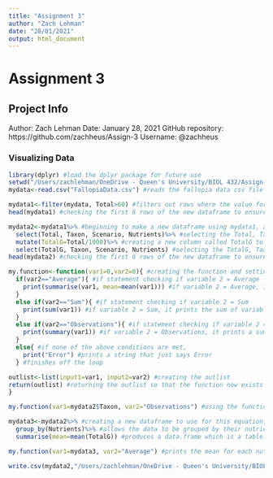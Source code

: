 ```yaml
---
title: "Assignment 3"
author: "Zach Lehman"
date: "28/01/2021"
output: html_document
---
```


# Assignment 3

## Project Info
Author: Zach Lehman
Date: January 28, 2021
GitHub repository: https://github.com/zachheus/Assign-3
Username: @zachheus

### Visualizing Data

```r
library(dplyr) #load the dplyr package for future use
setwd("/Users/zachlehman/OneDrive - Queen's University/BIOL 432/Assign-3/InputData/") #setting my working directory to the location on my computer where the fallopia data csv file can be found
mydata<-read.csv("FallopiaData.csv") #reads the fallopia data csv file and puts it in a dataframe
```

```r
mydata1<-filter(mydata, Total>60) #filters out rows where the value for Total is less than 60
head(mydata1) #checking the first 6 rows of the new dataframe to ensure that my filter worked
```

```r
mydata2<-mydata1%>% #beginning to make a new dataframe using mydata1, and piping the following functions together so that I dont need to make several different objects
  select(Total, Taxon, Scenario, Nutrients)%>% #selecting the Total, Taxon, Scenario, and Nutrients columns to be the only ones seen, and in the order I decide
  mutate(TotalG=Total/1000)%>% #creating a new column called TotalG to get convert the units for Total from mg into g by dividing by 1000
  select(TotalG, Taxon, Scenario, Nutrients) #selecting the TotalG, Taxon, Scenario, and Nutrients colums to be the only ones seen, and in the order I decide
head(mydata2) #checking the first 6 rows of the new dataframe to ensure that my functions worked
```

```r
my.function<-function(var1=0,var2=0){ #creating the function and setting the default variable values as 0 for each, beginning a loop for the different parts of my equation
  if(var2=="Average"){ #if statement checking if variable 2 = Average
    print(summarise(var1, mean=mean(var1))) #if variable 2 = Average, it prints the mean of variable 1
  }
  else if(var2=="Sum"){ #if statement checking if variable 2 = Sum
    print(sum(var1)) #if variable 2 = Sum, it prints the sum of variable 1
  }
  else if(var2=="Observations"){ #if statement checking if variable 2 = Observations
    print(summary(var1)) #if variable 2 = Observations, it prints a summary of variable 1 which gives a count of how many items there are in the variable
  }
  else{ #if none of the above conditions are met,
    print("Error") #prints a string that just says Error
  } #finishes off the loop

outlist<-list(input1=var1, input2=var2) #creating the outlist
return(outlist) #returning the outlist so that the function now exists
}
```

```r
my.function(var1=mydata2$Taxon, var2="Observations") #using the function to count the number of taxa in mydata2, using the observations variable
```

```r
mydata3<-mydata2%>% #creating a new dataframe to use for this equation, piping to two different functions
  group_by(Nutrients)%>% #allows the data to be grouped by their nutrient level
  summarise(mean=mean(TotalG)) #produces a data.frame which is a table consisting of the nutrient level and their means

my.function(var1=mydata3, var2="Average") #prints the mean for each nutrient level
```

```r
write.csv(mydata2,"/Users/zachlehman/OneDrive - Queen's University/BIOL 432/Assign-3/Output/'WrangledData.csv") #creates a new csv file for mydata2 and puts it in the output folder
```
